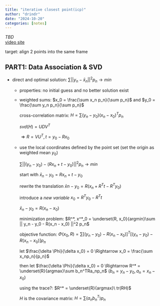 ```yaml
---
title: "iterative closest point(icp)"
author: "drindr"
date: "2024-10-20"
categories: [notes]
---
```


*TBD*  
[video site](https://www.youtube.com/watch?v=dhzLQfDBx2Q)

target: align 2 points into the same frame

## PART1: Data Association & SVD

-   direct and optimal solution: $\sum||y_n - \bar{x}_n||^2p_n \rightarrow min$

    -   properties: no initial guess and no better solution exist

    -   weighted sums: $x_0 = \frac{\sum x_n p_n}{\sum p_n}$ and $y_0 = \frac{\sum y_n p_n}{\sum p_n}$

        cross-correlation matrix: $H = \sum (y_n - y_0)(x_n - x_0)^T p_n$

        $svd(H) = UDV^T$

        $\Rightarrow R=VU^T, t = y_0 - Rx_0$

    -   use the local coordinates defined by the point set (set the origin as weighted mean $y_0$)

        $\sum ||(y_n - y_0) - (R x_n + t - y_0)||^2 p_n \rightarrow min$

        start with $\bar{x}_n - y_0 = Rx_n + t - y_0$

        rewrite the translation $\bar{x}n  - y_0 = R(x_n + R^Tt - R^Ty_0)$

        introduce a *new variable* $x_0 = R^Ty_0 - R^Tt$

        $\bar{x}_n - y_0 = R(x_n - x_0)$

        minimization problem: $R^*, x^*_0 = \underset{R, x_0}{argmin}\sum || y_n - y_0 - R(x_n - x_0) ||^2 p_n$

        objective function: 
        $\Phi(x_0, R) = \sum [(y_n - y_0) - R(x_n - x_0)]^T[(y_n - y_0) - R(x_n - x_0)] p_n$

        let $\frac{\delta \Phi}{\delta x_0} = 0 \Rightarrow x_0 = \frac{\sum x_np_n}{p_n}$

        then let $\frac{\delta \Phi}{\delta x_0} = 0 \Rightarrow R^* = \underset{R}{argmax}\sum b_n^TRa_np_n$ $(b_n = y_n - y_0, a_n = x_n - x_0)$

        using the trace?: $R^* = \underset{R}{argmax}\ tr(RH)$

        $H$ is the covariance matrix: $H = \sum (a_nb_n^T)p_n$
